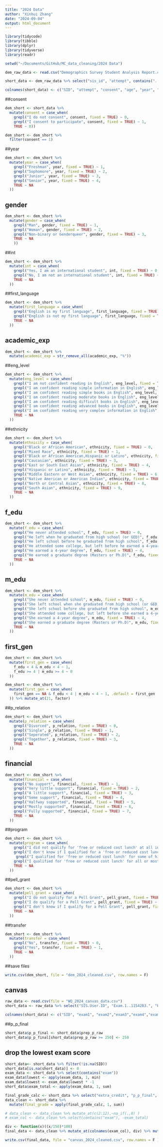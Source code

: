 ```yaml
---
title: "2024 Data"
author: "Xinhui Zhang"
date: "2024-09-04"
output: html_document
---
```


```r
library(tidycode)
library(tibble)
library(dplyr)
library(tidyverse)
library(readr)
```

```r
setwd("~/Documents/GitHub/MC_data_cleaning/2024 Data")
```


```r
dem_raw_data <- read.csv("Demographics Survey Student Analysis Report.csv", sep = ",")
```

```r
short_data <- dem_raw_data %>% select("sis_id", "attempt", contains(".."))
```

```r
colnames(short_data) <- c("SID", "attempt", "consent", "age", "year", "gender", "int", "first_language", "academic_exp", "eng_level", "ethnicity", "f_edu", "m_edu", "p_relation", "financial", "program", "pell_grant", "minutes", "hours", "transfer")
```
##consent
```r
dem_short <- short_data %>%
  mutate(consent = case_when(
    grepl("I do not consent", consent, fixed = TRUE) ~ 0,
    grepl("I consent to participate", consent, fixed = TRUE) ~ 1,
    TRUE ~ 0)) 
```

```r
dem_short <- dem_short %>%
  filter(consent == 1)
```

##year
```r
dem_short <- dem_short %>%
  mutate(year = case_when(
    grepl("Freshman", year, fixed = TRUE) ~ 1,
    grepl("Sophomore", year, fixed = TRUE) ~ 2, 
    grepl("Junior", year, fixed = TRUE) ~ 3,
    grepl("Senior", year, fixed = TRUE) ~ 4,
    TRUE ~ NA
  ))
```

## gender
```r
dem_short <- dem_short %>%
  mutate(gender = case_when(
    grepl("Man", gender, fixed = TRUE) ~ 1, 
    grepl("Woman", gender, fixed = TRUE) ~ 2,
    grepl("Non-binary or Genderqueer", gender, fixed = TRUE) ~ 3,
    TRUE ~ NA
    ))
```

##int
```r
dem_short <- dem_short %>%
  mutate(int = case_when(
    grepl("Yes, I am an international student", int, fixed = TRUE) ~ 0,
    grepl("No, I am not an international student", int, fixed = TRUE) ~ 1,
    TRUE ~ NA
  ))
```

##first_language
```r
dem_short <- dem_short %>%
  mutate(first_language = case_when(
    grepl("English is my first language", first_language, fixed = TRUE) ~ 0,
    grepl("English is not my first language", first_language, fixed = TRUE) ~ 1,
    TRUE ~ NA
  ))
```

## academic_exp
```r
dem_short <- dem_short %>%
  mutate(academic_exp = str_remove_all(academic_exp, "%"))
```

##eng_level
```r
dem_short <- dem_short %>%
  mutate(eng_level = case_when(
    grepl("I am not confident reading in English", eng_level, fixed = TRUE) ~ 0,
    grepl("I am confident reading simple information in English", eng_level, fixed = TRUE) ~ 1,
    grepl("I am confident reading simple books in English", eng_level, fixed = TRUE) ~ 2,
    grepl("I am confident reading moderate books in English", eng_level, fixed = TRUE) ~ 3,
    grepl("I am confident reading difficult books in English", eng_level, fixed = TRUE) ~ 4,
    grepl("I am confident reading advanced books in English", eng_level, fixed = TRUE) ~ 5,
    grepl("I am confident reading very complex information in English", eng_level, fixed = TRUE) ~ 6,
    TRUE ~ NA
  ))
```

##ethnicity
```r
dem_short <- dem_short %>% 
  mutate(ethnicity = case_when(
    grepl("Black or African American", ethnicity, fixed = TRUE) ~ 0,
    grepl("Mixed Race", ethnicity, fixed = TRUE) ~ 1,
    grepl("Black or African American,Hispanic or Latino", ethnicity, fixed = TRUE) ~ 2,
    grepl("Caucasian", ethnicity, fixed = TRUE) ~ 3,
    grepl("East or South East Asian", ethnicity, fixed = TRUE) ~ 4,
    grepl("Hispanic or Latino", ethnicity, fixed = TRUE) ~ 5,
    grepl("Middle Eastern or West Asian", ethnicity, fixed = TRUE) ~ 6,
    grepl("Native American or American Indian", ethnicity, fixed = TRUE) ~ 7,
    grepl("North or Central Asian", ethnicity, fixed = TRUE) ~ 8,
    grepl("South Asian", ethnicity, fixed = TRUE) ~ 9,
    TRUE ~ NA
  ))
```

## f_edu
```r
dem_short <- dem_short %>% 
  mutate(f_edu = case_when(
    grepl("He never attended school", f_edu, fixed = TRUE) ~ 0,
    grepl("He left when he graduated from high school (or GED)", f_edu, fixed = TRUE) ~ 1,
    grepl("He left school before he graduated from high school", f_edu, fixed = TRUE) ~ 2,
    grepl("He attended some college, but left before he earned a 4-year degree", f_edu, fixed = TRUE) ~ 3,
    grepl("He earned a 4-year degree", f_edu, fixed = TRUE) ~ 4,
    grepl("He earned a graduate degree (Masters or Ph.D)", f_edu, fixed = TRUE) ~ 5,
    TRUE ~ NA
  ))
```

## m_edu
```r
dem_short <- dem_short %>% 
  mutate(m_edu = case_when(
    grepl("She never attended school", m_edu, fixed = TRUE) ~ 0,
    grepl("She left school when she graduated from high school (or GED)", m_edu, fixed = TRUE) ~ 1,
    grepl("She left school before she graduated from high school", m_edu, fixed = TRUE) ~ 2,
    grepl("She attended some college, but left before she earned a 4-year degree", m_edu, fixed = TRUE) ~ 3,
    grepl("She earned a 4-year degree", m_edu, fixed = TRUE) ~ 4,
    grepl("She earned a graduate degree (Masters or Ph.D)", m_edu, fixed = TRUE) ~ 5,
    TRUE ~ NA
  ))
```

## first_gen
```r
dem_short <- dem_short %>% 
  mutate(first_gen = case_when(
    f_edu < 4 & m_edu < 4 ~ 1,
    f_edu >= 4 | m_edu >= 4 ~ 0
  ))

dem_short <- dem_short %>% 
  mutate(first_gen = case_when(
    first_gen == NA & f_edu < 4 | m_edu < 4 ~ 1, .default = first_gen
  )) %>% mutate_at(21, factor)
```

##p_relation
```r
dem_short <- dem_short %>% 
  mutate(p_relation = case_when(
    grepl("Divorced", p_relation, fixed = TRUE) ~ 0,
    grepl("Single", p_relation, fixed = TRUE) ~ 1,
    grepl("Seperated", p_relation, fixed = TRUE) ~ 2,
    grepl("Together", p_relation, fixed = TRUE) ~ 3,
    TRUE ~ NA
  ))
```

## financial
```r
dem_short <- dem_short %>% 
  mutate(financial = case_when(
    grepl("No support", financial, fixed = TRUE) ~ 1,
    grepl("Very little support", financial, fixed = TRUE) ~ 2,
    grepl("A little support", financial, fixed = TRUE) ~ 3,
    grepl("Some support", financial, fixed = TRUE) ~ 4,
    grepl("Halfway supported", financial, fixed = TRUE) ~ 5,
    grepl("Mostly supported", financial, fixed = TRUE) ~ 6,
    grepl("Fully supported", financial, fixed = TRUE) ~ 7,
    TRUE ~ NA
  ))
```

##program
```r
dem_short <- dem_short %>% 
  mutate(program = case_when(
    grepl("I did not qualify for 'free or reduced cost lunch' at all in high school", program, fixed = TRUE) ~ 0,
    grepl("I don't know if I qualified for a 'free or reduced cost lunch' program", program, fixed = TRUE) ~ 1,
     grepl("I qualified for 'free or reduced cost lunch' for some of high school", program, fixed = TRUE) ~ 2,
    grepl("I qualified for 'free or reduced cost lunch' for all or most of high school", program, fixed = TRUE) ~ 3,
    TRUE ~ NA
  ))
```

##pell_grant
```r
dem_short <- dem_short %>% 
  mutate(pell_grant = case_when(
    grepl("I do not qualify for a Pell Grant", pell_grant, fixed = TRUE) ~ 0,
    grepl("I do qualify for a Pell Grant", pell_grant, fixed = TRUE) ~ 1,
    grepl("I don't know if I qualify for a Pell Grant", pell_grant, fixed = TRUE) ~ 2,
    TRUE ~ NA
  ))
```

##transfer
```r
dem_short <- dem_short %>% 
  mutate(transfer = case_when(
    grepl("No", transfer, fixed = TRUE) ~ 0,
    grepl("Yes", transfer, fixed = TRUE) ~ 1,
    TRUE ~ NA
  ))
```

##save files
```r
write.csv(dem_short, file = "dem_2024_cleaned.csv", row.names = F)
```

## canvas
```r
raw_data <- read.csv(file = "WQ_2024_canvas_data.csv")
short_data <- raw_data %>% select("SIS.User.ID", "Exam.1..1154283.", "Exam.2..1154284.", "Exam.3..1154285.", "Exam.4..1154286.", "Exam.5..1154287.", "Final.Exam..1154289.", "Prep.Participation..up.to.250.points..Final.Points", "Extra.Credit.Final.Points")%>% mutate_at(-c(1), as.numeric)
```
```r
colnames(short_data) <- c("SID", "exam1", "exam2","exam3","exam4","exam5","final_exam", "prep_p_raw", "extra_credit")
```

##p_p_final
```r
short_data$p_p_final <- short_data$prep_p_raw
short_data$p_p_final[short_data$prep_p_raw >= 250] <- 250
```

## drop the lowest exam score
```r
short_data<- short_data %>% filter(!is.na(SID))
short_data[is.na(short_data)] <- 0
exam_data <- short_data %>% select(contains("exam"))
exam_data$lowest <- apply(exam_data, 1, min)
exam_data$lowest <- exam_data$lowest * -1
short_data$exam_total <- apply(exam_data, 1, sum)
```

```r
final_grade_calc <- short_data %>% select("extra_credit", "p_p_final", "exam_total")
data_clean <- short_data %>% 
  mutate(final_grade = apply(final_grade_calc, 1, sum)) 
```

```r
# data_clean <- data_clean %>% mutate_at(c(2:12),~na_if(.,0) )
# exam_col <- data_clean %>% select(contains("exam"), -exam_total)
```

```r
div <- function(x)((x/150)*100)
final_data <- data_clean %>% mutate_at(colnames(exam_col), div) %>% mutate(exam_total = (exam_total/750)*100) %>% mutate(final_grade = (final_grade/1000)*100)
```

```r
write.csv(final_data, file = "canvas_2024_cleaned.csv", row.names = F )
```

## 